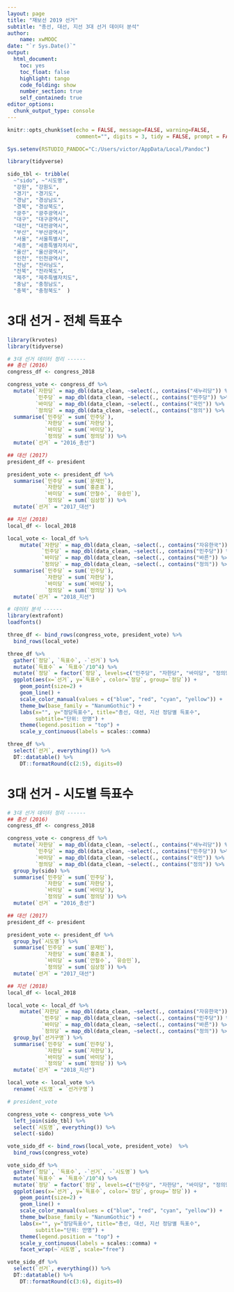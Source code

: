 ```yaml
---
layout: page
title: "재보선 2019 선거"
subtitle: "총선, 대선, 지선 3대 선거 데이터 분석"
author:
    name: xwMOOC
date: "`r Sys.Date()`"
output:
  html_document: 
    toc: yes
    toc_float: false
    highlight: tango
    code_folding: show
    number_section: true
    self_contained: true
editor_options: 
  chunk_output_type: console
---
```


```r
knitr::opts_chunk$set(echo = FALSE, message=FALSE, warning=FALSE,
                      comment="", digits = 3, tidy = FALSE, prompt = FALSE, fig.align = 'center')

Sys.setenv(RSTUDIO_PANDOC="C:/Users/victor/AppData/Local/Pandoc")

library(tidyverse)

sido_tbl <- tribble(
  ~"sido", ~"시도명",
  "강원",	"강원도",
  "경기",	"경기도",
  "경남",	"경상남도",
  "경북",	"경상북도",
  "광주",	"광주광역시",
  "대구",	"대구광역시",
  "대전",	"대전광역시",
  "부산",	"부산광역시",
  "서울",	"서울특별시",
  "세종",	"세종특별자치시",
  "울산",	"울산광역시",
  "인천",	"인천광역시",
  "전남",	"전라남도",
  "전북",	"전라북도",
  "제주",	"제주특별자치도",
  "충남",	"충청남도",
  "충북",	"충청북도"  )

```

# 3대 선거 - 전체 득표수 {#major-election}

```r
library(krvotes)
library(tidyverse)

# 3대 선거 데이터 정리 ------
## 총선 (2016)
congress_df <- congress_2018

congress_vote <- congress_df %>% 
  mutate(`자한당` = map_dbl(data_clean, ~select(., contains("새누리당")) %>% unlist %>% sum),
         `민주당` = map_dbl(data_clean, ~select(., contains("민주당")) %>% unlist %>% sum),
         `바미당` = map_dbl(data_clean, ~select(., contains("국민")) %>% unlist %>% sum),
         `정의당` = map_dbl(data_clean, ~select(., contains("정의")) %>% unlist %>% sum)) %>% 
  summarise(`민주당` = sum(`민주당`),
            `자한당` = sum(`자한당`),
            `바미당` = sum(`바미당`),
            `정의당` = sum(`정의당`)) %>% 
  mutate(`선거` = "2016_총선")

## 대선 (2017)
president_df <- president

president_vote <- president_df %>% 
  summarise(`민주당` = sum(`문재인`),
            `자한당` = sum(`홍준표`),
            `바미당` = sum(`안철수`, `유승민`),
            `정의당` = sum(`심상정`)) %>% 
  mutate(`선거` = "2017_대선")

## 지선 (2018)
local_df <- local_2018

local_vote <- local_df %>% 
    mutate(`자한당` = map_dbl(data_clean, ~select(., contains("자유한국")) %>% unlist %>% sum),
           `민주당` = map_dbl(data_clean, ~select(., contains("민주당")) %>% unlist %>% sum),
           `바미당` = map_dbl(data_clean, ~select(., contains("바른")) %>% unlist %>% sum),
           `정의당` = map_dbl(data_clean, ~select(., contains("정의")) %>% unlist %>% sum)) %>% 
  summarise(`민주당` = sum(`민주당`),
            `자한당` = sum(`자한당`),
            `바미당` = sum(`바미당`),
            `정의당` = sum(`정의당`)) %>% 
  mutate(`선거` = "2018_지선")
```



```r
# 데이터 분석 ------
library(extrafont)
loadfonts()

three_df <- bind_rows(congress_vote, president_vote) %>% 
  bind_rows(local_vote)

three_df %>% 
  gather(`정당`, `득표수`, -`선거`) %>% 
  mutate(`득표수` = `득표수`/10^4) %>% 
  mutate(`정당` = factor(`정당`, levels=c("민주당", "자한당", "바미당", "정의당"))) %>% 
  ggplot(aes(x=`선거`, y=`득표수`, color=`정당`, group=`정당`)) +
    geom_point(size=2) +
    geom_line() +
    scale_color_manual(values = c("blue", "red", "cyan", "yellow")) +
    theme_bw(base_family = "NanumGothic") +
    labs(x="", y="정당득표수", title="총선, 대선, 지선 정당별 득표수",
         subtitle="단위: 만명") +
    theme(legend.position = "top") +
    scale_y_continuous(labels = scales::comma)

three_df %>% 
  select(`선거`, everything()) %>% 
  DT::datatable() %>% 
    DT::formatRound(c(2:5), digits=0)

```

# 3대 선거 - 시도별 득표수 {#major-election-province}

```r
# 3대 선거 데이터 정리 ------
## 총선 (2016)
congress_df <- congress_2018

congress_vote <- congress_df %>% 
  mutate(`자한당` = map_dbl(data_clean, ~select(., contains("새누리당")) %>% unlist %>% sum),
         `민주당` = map_dbl(data_clean, ~select(., contains("민주당")) %>% unlist %>% sum),
         `바미당` = map_dbl(data_clean, ~select(., contains("국민")) %>% unlist %>% sum),
         `정의당` = map_dbl(data_clean, ~select(., contains("정의")) %>% unlist %>% sum)) %>% 
  group_by(sido) %>% 
  summarise(`민주당` = sum(`민주당`),
            `자한당` = sum(`자한당`),
            `바미당` = sum(`바미당`),
            `정의당` = sum(`정의당`)) %>% 
  mutate(`선거` = "2016_총선")

## 대선 (2017)
president_df <- president

president_vote <- president_df %>% 
  group_by(`시도명`) %>% 
  summarise(`민주당` = sum(`문재인`),
            `자한당` = sum(`홍준표`),
            `바미당` = sum(`안철수`, `유승민`),
            `정의당` = sum(`심상정`)) %>% 
  mutate(`선거` = "2017_대선")

## 지선 (2018)
local_df <- local_2018

local_vote <- local_df %>% 
    mutate(`자한당` = map_dbl(data_clean, ~select(., contains("자유한국")) %>% unlist %>% sum),
           `민주당` = map_dbl(data_clean, ~select(., contains("민주당")) %>% unlist %>% sum),
           `바미당` = map_dbl(data_clean, ~select(., contains("바른")) %>% unlist %>% sum),
           `정의당` = map_dbl(data_clean, ~select(., contains("정의")) %>% unlist %>% sum)) %>%
  group_by(`선거구명`) %>% 
  summarise(`민주당` = sum(`민주당`),
            `자한당` = sum(`자한당`),
            `바미당` = sum(`바미당`),
            `정의당` = sum(`정의당`)) %>% 
  mutate(`선거` = "2018_지선")
```

```r
local_vote <- local_vote %>% 
  rename(`시도명` = `선거구명`) 

# president_vote

congress_vote <- congress_vote %>% 
  left_join(sido_tbl) %>% 
  select(`시도명`, everything()) %>% 
  select(-sido)

vote_sido_df <- bind_rows(local_vote, president_vote)  %>% 
  bind_rows(congress_vote)

vote_sido_df %>% 
  gather(`정당`, `득표수`, -`선거`, -`시도명`) %>% 
  mutate(`득표수` = `득표수`/10^4) %>% 
  mutate(`정당` = factor(`정당`, levels=c("민주당", "자한당", "바미당", "정의당"))) %>% 
  ggplot(aes(x=`선거`, y=`득표수`, color=`정당`, group=`정당`)) +
    geom_point(size=2) +
    geom_line() +
    scale_color_manual(values = c("blue", "red", "cyan", "yellow")) +
    theme_bw(base_family = "NanumGothic") +
    labs(x="", y="정당득표수", title="총선, 대선, 지선 정당별 득표수",
         subtitle="단위: 만명") +
    theme(legend.position = "top") +
    scale_y_continuous(labels = scales::comma) +
    facet_wrap(~`시도명`, scale="free")

vote_sido_df %>% 
  select(`선거`, everything()) %>% 
  DT::datatable() %>% 
    DT::formatRound(c(3:6), digits=0)


```

